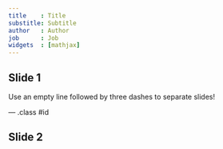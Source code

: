 ```yaml
---
title    : Title 
substitle: Subtitle
author   : Author
job      : Job
widgets  : [mathjax]
---
```


## Slide 1

Use an empty line followed by three dashes to separate slides!

--- .class #id 

## Slide 2




